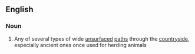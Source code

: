 ==English==

===Noun===
{{wikipedia}}
{{en-noun|head=[[green]] [[lane]]}}

# {{British}} Any of several types of wide [[unsurfaced]] [[path]]s through the [[countryside]], especially ancient ones once used for herding animals